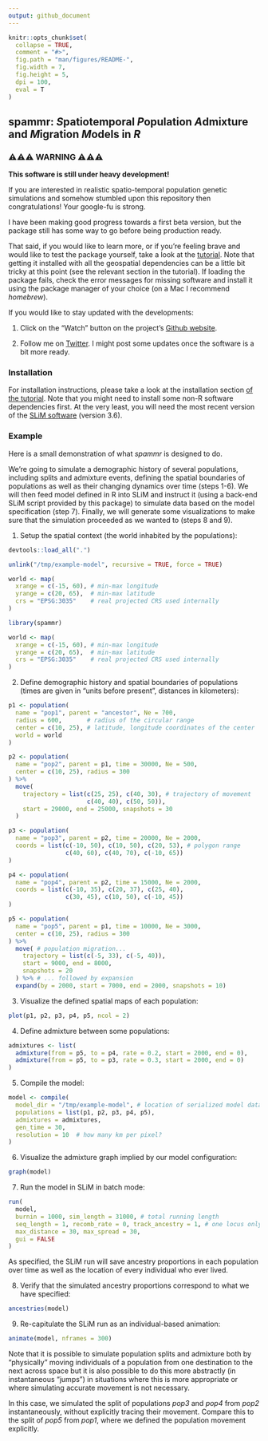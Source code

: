 ```yaml
---
output: github_document
---
```


<!-- README.md is generated from README.Rmd. Edit that file instead. -->

```r
knitr::opts_chunk$set(
  collapse = TRUE,
  comment = "#>",
  fig.path = "man/figures/README-",
  fig.width = 7,
  fig.height = 5,
  dpi = 100,
  eval = T
)
```

## spammr: *S*patiotemporal *P*opulation *A*dmixture and *M*igration *M*odels in *R*

### ⚠️⚠️⚠️ WARNING ⚠️⚠️⚠️

**This software is still under heavy development!**

If you are interested in realistic spatio-temporal population genetic
simulations and somehow stumbled upon this repository then
congratulations! Your google-fu is strong.

I have been making good progress towards a first beta version, but the
package still has some way to go before being production ready.

That said, if you would like to learn more, or if you're feeling brave
and would like to test the package yourself, take a look at the
[tutorial](https://bodkan.net/spammr/articles/tutorial.html). Note
that getting it installed with all the geospatial dependencies can be
a little bit tricky at this point (see the relevant section in the
tutorial). If loading the package fails, check the error messages for
missing software and install it using the package manager of your
choice (on a Mac I recommend _homebrew_).

If you would like to stay updated with the developments:

1. Click on the "Watch" button on the project's [Github
website](https://www.github.com/bodkan/spammr).

2. Follow me on [Twitter](https://www.twitter.com/fleventy5). I might
post some updates once the software is a bit more ready.

### Installation

For installation instructions, please take a look at the installation
section [of the
tutorial](https://bodkan.net/spammr/articles/tutorial.html#installation-and-setup-1). Note
that you might need to install some non-R software dependencies
first. At the very least, you will need the most recent version of the
[SLiM software](https://messerlab.org/slim/) (version 3.6).

### Example

Here is a small demonstration of what _spammr_ is designed to do.

We're going to simulate a demographic history of several populations,
including splits and admixture events, defining the spatial boundaries
of populations as well as their changing dynamics over time (steps
1-6). We will then feed model defined in R into SLiM and instruct it
(using a back-end SLiM script provided by this package) to simulate
data based on the model specification (step 7). Finally, we will
generate some visualizations to make sure that the simulation
proceeded as we wanted to (steps 8 and 9).

1. Setup the spatial context (the world inhabited by the populations):

```r
devtools::load_all(".")

unlink("/tmp/example-model", recursive = TRUE, force = TRUE)

world <- map(
  xrange = c(-15, 60), # min-max longitude
  yrange = c(20, 65),  # min-max latitude
  crs = "EPSG:3035"    # real projected CRS used internally
)
```

```r
library(spammr)

world <- map(
  xrange = c(-15, 60), # min-max longitude
  yrange = c(20, 65),  # min-max latitude
  crs = "EPSG:3035"    # real projected CRS used internally
)
```

2. Define demographic history and spatial boundaries of populations
(times are given in "units before present", distances in kilometers):

```r
p1 <- population(
  name = "pop1", parent = "ancestor", Ne = 700,
  radius = 600,       # radius of the circular range
  center = c(10, 25), # latitude, longitude coordinates of the center
  world = world
)

p2 <- population(
  name = "pop2", parent = p1, time = 30000, Ne = 500,
  center = c(10, 25), radius = 300
) %>%
  move(
    trajectory = list(c(25, 25), c(40, 30), # trajectory of movement
                      c(40, 40), c(50, 50)),
    start = 29000, end = 25000, snapshots = 30
  )

p3 <- population(
  name = "pop3", parent = p2, time = 20000, Ne = 2000,
  coords = list(c(-10, 50), c(10, 50), c(20, 53), # polygon range
                c(40, 60), c(40, 70), c(-10, 65))
)

p4 <- population(
  name = "pop4", parent = p2, time = 15000, Ne = 2000,
  coords = list(c(-10, 35), c(20, 37), c(25, 40),
                c(30, 45), c(10, 50), c(-10, 45))
)

p5 <- population(
  name = "pop5", parent = p1, time = 10000, Ne = 3000,
  center = c(10, 25), radius = 300
) %>%
  move( # population migration...
    trajectory = list(c(-5, 33), c(-5, 40)),
    start = 9000, end = 8000,
    snapshots = 20
  ) %>% # ... followed by expansion
  expand(by = 2000, start = 7000, end = 2000, snapshots = 10)
```

3. Visualize the defined spatial maps of each population:

```r
plot(p1, p2, p3, p4, p5, ncol = 2)
```

4. Define admixture between some populations:

```r
admixtures <- list(
  admixture(from = p5, to = p4, rate = 0.2, start = 2000, end = 0),
  admixture(from = p5, to = p3, rate = 0.3, start = 2000, end = 0)
)
```

5. Compile the model:

```r
model <- compile(
  model_dir = "/tmp/example-model", # location of serialized model data
  populations = list(p1, p2, p3, p4, p5),
  admixtures = admixtures,
  gen_time = 30,
  resolution = 10  # how many km per pixel?
)
```

6. Visualize the admixture graph implied by our model configuration:

```r
graph(model)
```

7. Run the model in SLiM in batch mode:
   
```r
run(
  model,
  burnin = 1000, sim_length = 31000, # total running length
  seq_length = 1, recomb_rate = 0, track_ancestry = 1, # one locus only
  max_distance = 30, max_spread = 30,
  gui = FALSE
)
```

As specified, the SLiM run will save ancestry proportions in each
population over time as well as the location of every individual who
ever lived.

8. Verify that the simulated ancestry proportions correspond to what
   we have specified:

```r
ancestries(model)
```

9. Re-capitulate the SLiM run as an individual-based animation:

```r
animate(model, nframes = 300)
```

Note that it is possible to simulate population splits and admixture
both by "physically" moving individuals of a population from one
destination to the next across space but it is also possible to do
this more abstractly (in instantaneous "jumps") in situations where
this is more appropriate or where simulating accurate movement is not
necessary.

In this case, we simulated the split of populations _pop3_ and _pop4_
from _pop2_ instantaneously, without explicitly tracing their
movement. Compare this to the split of _pop5_ from _pop1_, where we
defined the population movement explicitly.

